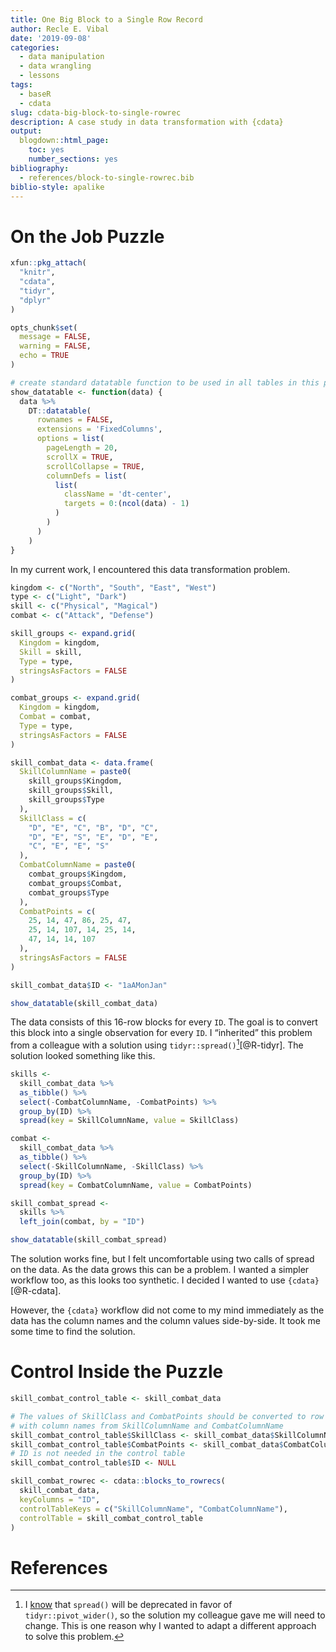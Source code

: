 ```yaml
---
title: One Big Block to a Single Row Record
author: Recle E. Vibal
date: '2019-09-08'
categories:
  - data manipulation
  - data wrangling
  - lessons
tags:
  - baseR
  - cdata
slug: cdata-big-block-to-single-rowrec
description: A case study in data transformation with {cdata}
output:
  blogdown::html_page:
    toc: yes
    number_sections: yes
bibliography:
  - references/block-to-single-rowrec.bib
biblio-style: apalike
---
```


# On the Job Puzzle

```r

xfun::pkg_attach(
  "knitr",
  "cdata",
  "tidyr",
  "dplyr"
)

opts_chunk$set(
  message = FALSE,
  warning = FALSE,
  echo = TRUE
)

# create standard datatable function to be used in all tables in this post
show_datatable <- function(data) {
  data %>% 
    DT::datatable(
      rownames = FALSE,
      extensions = 'FixedColumns',
      options = list(
        pageLength = 20,
        scrollX = TRUE,
        scrollCollapse = TRUE,
        columnDefs = list(
          list(
            className = 'dt-center',
            targets = 0:(ncol(data) - 1)
          )
        )
      )
    )
}

```


In my current work, I encountered this data transformation problem.

```r

kingdom <- c("North", "South", "East", "West")
type <- c("Light", "Dark")
skill <- c("Physical", "Magical")
combat <- c("Attack", "Defense")

skill_groups <- expand.grid(
  Kingdom = kingdom,
  Skill = skill,
  Type = type,
  stringsAsFactors = FALSE
)

combat_groups <- expand.grid(
  Kingdom = kingdom,
  Combat = combat,
  Type = type,
  stringsAsFactors = FALSE
)

skill_combat_data <- data.frame(
  SkillColumnName = paste0(
    skill_groups$Kingdom, 
    skill_groups$Skill, 
    skill_groups$Type
  ),
  SkillClass = c(
    "D", "E", "C", "B", "D", "C", 
    "D", "E", "S", "E", "D", "E", 
    "C", "E", "E", "S"
  ),
  CombatColumnName = paste0(
    combat_groups$Kingdom, 
    combat_groups$Combat, 
    combat_groups$Type
  ),
  CombatPoints = c(
    25, 14, 47, 86, 25, 47, 
    25, 14, 107, 14, 25, 14, 
    47, 14, 14, 107
  ),
  stringsAsFactors = FALSE
)

skill_combat_data$ID <- "1aAMonJan"

show_datatable(skill_combat_data)

```

The data consists of this 16-row blocks for every `ID`. The goal is to convert this block into a single observation for every `ID`. I "inherited" this problem from a colleague with a solution using `tidyr::spread()`^[I [know](https://amateurdatasci.rbind.io/post/table-another-back-again-cdata/) that `spread()` will be deprecated in favor of `tidyr::pivot_wider()`, so the solution my colleague gave me will need to change. This is one reason why I wanted to adapt a different approach to solve this problem.][@R-tidyr]. The solution looked something like this.

```r

skills <- 
  skill_combat_data %>% 
  as_tibble() %>% 
  select(-CombatColumnName, -CombatPoints) %>% 
  group_by(ID) %>% 
  spread(key = SkillColumnName, value = SkillClass)

combat <- 
  skill_combat_data %>% 
  as_tibble() %>% 
  select(-SkillColumnName, -SkillClass) %>% 
  group_by(ID) %>% 
  spread(key = CombatColumnName, value = CombatPoints)

skill_combat_spread <- 
  skills %>% 
  left_join(combat, by = "ID")

show_datatable(skill_combat_spread)

```

The solution works fine, but I felt uncomfortable using two calls of spread on the data. As the data grows this can be a problem. I wanted a simpler workflow too, as this looks too synthetic. I decided I wanted to use `{cdata}` [@R-cdata].

However, the `{cdata}` workflow did not come to my mind immediately as the data has the column names and the column values side-by-side. It took me some time to find the solution.

# Control Inside the Puzzle

```r

skill_combat_control_table <- skill_combat_data

# The values of SkillClass and CombatPoints should be converted to row records
# with column names from SkillColumnName and CombatColumnName
skill_combat_control_table$SkillClass <- skill_combat_data$SkillColumnName
skill_combat_control_table$CombatPoints <- skill_combat_data$CombatColumnName
# ID is not needed in the control table
skill_combat_control_table$ID <- NULL

skill_combat_rowrec <- cdata::blocks_to_rowrecs(
  skill_combat_data,
  keyColumns = "ID",
  controlTableKeys = c("SkillColumnName", "CombatColumnName"),
  controlTable = skill_combat_control_table
)

```

# References